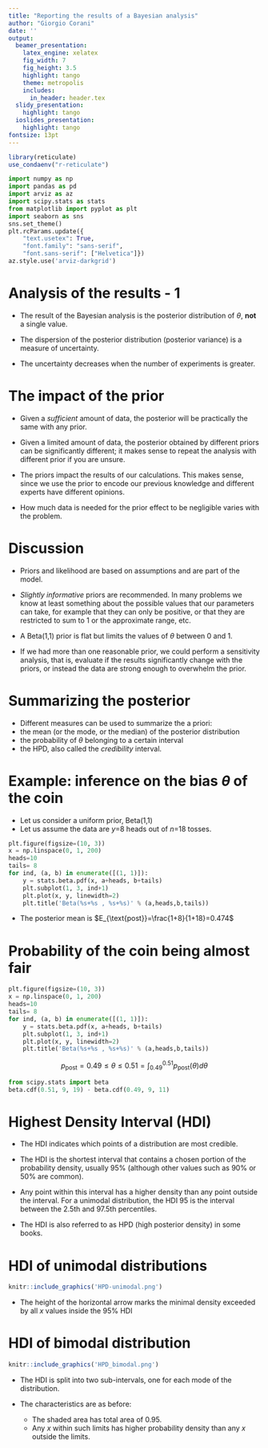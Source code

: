 ```yaml
---
title: "Reporting the results of a Bayesian analysis"
author: "Giorgio Corani"
date: ''
output:
  beamer_presentation:
    latex_engine: xelatex
    fig_width: 7
    fig_height: 3.5
    highlight: tango
    theme: metropolis
    includes:
      in_header: header.tex
  slidy_presentation:
    highlight: tango
  ioslides_presentation:
    highlight: tango
fontsize: 13pt
---
```



```r
library(reticulate)
use_condaenv("r-reticulate")
```

```python
import numpy as np
import pandas as pd
import arviz as az
import scipy.stats as stats
from matplotlib import pyplot as plt
import seaborn as sns
sns.set_theme()
plt.rcParams.update({
    "text.usetex": True,
    "font.family": "sans-serif",
    "font.sans-serif": ["Helvetica"]})
az.style.use('arviz-darkgrid')
```

# Analysis of the results - 1

* The result of the Bayesian analysis is the posterior  distribution of $\theta$,  **not** a single value.

* The dispersion of the posterior distribution (posterior variance) is a measure of  uncertainty.

* The uncertainty decreases when the number of experiments is greater.

# The impact of the prior 
* Given a _sufficient_ amount of data, the posterior will be practically the same  with any prior.

* Given a limited amount of data, the posterior obtained by different priors can be significantly different; it makes sense to repeat the analysis with different prior if you are unsure.

* The priors impact the results of our calculations. This makes  sense, since  we  use the prior to encode our previous knowledge and different experts have different opinions. 

* How much data is needed for the prior effect to be negligible varies with the problem.


# Discussion
* Priors and likelihood are based on assumptions and are  part of the model.

* *Slightly informative*  priors are recommended.
In many problems we know at least something about the possible values that our parameters can take, for example that they can only be positive, or that they are restricted to sum to 1 or the approximate range, etc. 

* A Beta(1,1) prior is flat but  limits the   values of $\theta$ between 0 and 1.

* If we had more than one reasonable prior, we could perform a sensitivity analysis, that is, evaluate if the results significantly change with the priors, or instead the data are strong enough to overwhelm the prior.

# Summarizing the posterior
*  Different measures can be used to summarize the a priori:
  * the mean (or the mode, or the median) of the posterior distribution
  * the  probability of $\theta$ belonging to a certain interval
  * the HPD, also called the *credibility* interval. 
  
# Example: inference on the bias $\theta$ of the coin


* Let us consider a uniform prior, Beta(1,1)
* Let us assume the data are $y$=8 heads out of  $n$=18 tosses.
```python
plt.figure(figsize=(10, 3))
x = np.linspace(0, 1, 200)
heads=10
tails= 8
for ind, (a, b) in enumerate([(1, 1)]):
    y = stats.beta.pdf(x, a+heads, b+tails)
    plt.subplot(1, 3, ind+1)
    plt.plot(x, y, linewidth=2)
    plt.title('Beta(%s+%s , %s+%s)' % (a,heads,b,tails))
```

* The posterior mean is $E_{\text{post}}=\frac{1+8}{1+18}=0.474$

# Probability of the coin being almost fair

```python
plt.figure(figsize=(10, 3))
x = np.linspace(0, 1, 200)
heads=10
tails= 8
for ind, (a, b) in enumerate([(1, 1)]):
    y = stats.beta.pdf(x, a+heads, b+tails)
    plt.subplot(1, 3, ind+1)
    plt.plot(x, y, linewidth=2)
    plt.title('Beta(%s+%s , %s+%s)' % (a,heads,b,tails))
```

$$ p_{\text{post}} = 0.49 \leq \theta \leq 0.51 = \int_{0.49}^{0.51} p_{\text{post}}(\theta) d\theta $$
```python
from scipy.stats import beta
beta.cdf(0.51, 9, 19) - beta.cdf(0.49, 9, 11)
```




# Highest Density Interval (HDI)   

* The HDI indicates which points of a distribution are most credible. 

* The  HDI is the shortest interval that contains a chosen portion of the probability density, usually 95% (although other values such as 90% or 50% are common). 

* Any point within this interval has a higher density than any point outside the interval. For a unimodal distribution, the HDI 95 is  the interval between the 2.5th and 97.5th percentiles.

* The HDI is also referred to as HPD (high posterior density) in some books. 


# HDI   of unimodal distributions

```r
knitr::include_graphics('HPD-unimodal.png')
```

* The height of the horizontal arrow marks the minimal density exceeded by all $x$ values inside the 95% HDI


# HDI of bimodal distribution
```r
knitr::include_graphics('HPD_bimodal.png')
```

* The HDI is split into two sub-intervals, one for each mode of the distribution. 

* The  characteristics are as before: 
  * The shaded area has total area of 0.95.
  * Any $x$ within such limits has higher probability density than any $x$ outside the limits.